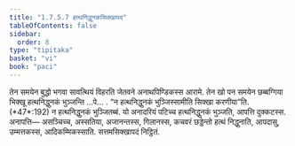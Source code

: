 ```yaml
---
title: "1.7.5.7 हत्थनिद्धुनकसिक्खापद"
tableOfContents: false
sidebar:
  order: 8
type: "tipitaka"
basket: "vi"
book: "paci"
---
```



<DynamicBreadcrumb />

<Division number="623" book="paci">

<Paragraph number="1919" book="paci">
तेन समयेन बुद्धो भगवा सावत्थियं विहरति जेतवने अनाथपिण्डिकस्स आरामे. तेन खो पन समयेन छब्बग्गिया भिक्खू हत्थनिद्धुनकं भुञ्जन्ति …पे… .
</Paragraph>

<Paragraph number="1920" book="paci">
<Emphasis>“न हत्थनिद्धुनकं भुञ्जिस्सामीति सिक्खा करणीया”</Emphasis>ति. (*47*:<Emphasis>192</Emphasis>)
</Paragraph>

<Paragraph number="1921" book="paci">
न हत्थनिद्धुनकं भुञ्जितब्बं. यो अनादरियं पटिच्च हत्थनिद्धुनकं भुञ्जति, आपत्ति दुक्कटस्स.
</Paragraph>

<Paragraph number="1922" book="paci">
अनापत्ति— असञ्चिच्च, अस्सतिया, अजानन्तस्स, गिलानस्स, कचवरं छड्डेन्तो हत्थं निद्धुनाति, आपदासु, उम्मत्तकस्स, आदिकम्मिकस्साति.

</Paragraph>
</Division>

<Paragraph number="1923" type="center" book="paci">
सत्तमसिक्खापदं निट्ठितं.
</Paragraph>